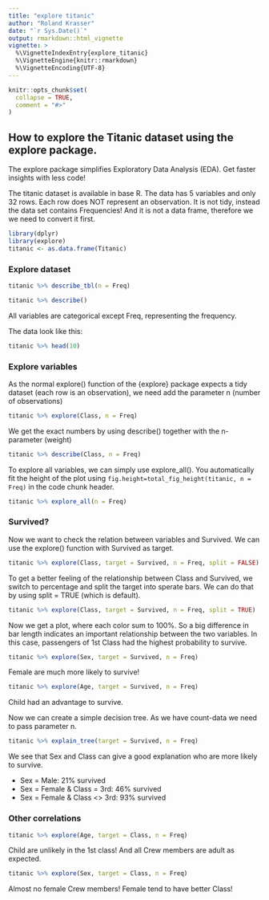 ```yaml
---
title: "explore titanic"
author: "Roland Krasser"
date: "`r Sys.Date()`"
output: rmarkdown::html_vignette
vignette: >
  %\VignetteIndexEntry{explore_titanic}
  %\VignetteEngine{knitr::rmarkdown}
  %\VignetteEncoding{UTF-8}
---
```


```r
knitr::opts_chunk$set(
  collapse = TRUE,
  comment = "#>"
)
```

## How to explore the Titanic dataset using the explore package.

The explore package simplifies Exploratory Data Analysis (EDA). Get faster insights with less code!

The titanic dataset is available in base R. The data has 5 variables and only 32 rows. Each row does NOT represent an observation. It is not tidy, instead the data set contains Frequencies! And it is not a data frame, therefore we we need to convert it first.

```r
library(dplyr)
library(explore)
titanic <- as.data.frame(Titanic)
```

### Explore dataset

```r
titanic %>% describe_tbl(n = Freq)
```

```r
titanic %>% describe()
```

All variables are categorical except Freq, representing the frequency.

The data look like this:

```r
titanic %>% head(10)
```

### Explore variables

As the normal explore() function of the {explore} package expects a tidy dataset (each row is an observation), we need add the parameter n (number of observations)

```r
titanic %>% explore(Class, n = Freq)
```

We get the exact numbers by using describe() together with the n-parameter (weight)

```r
titanic %>% describe(Class, n = Freq)
```

To explore all variables, we can simply use explore_all(). You automatically fit the height of the plot using `fig.height=total_fig_height(titanic, n = Freq)` in the code chunk header.

```r
titanic %>% explore_all(n = Freq)
```

### Survived?

Now we want to check the relation between variables and Survived. We can use the explore() function with Survived as target.

```r
titanic %>% explore(Class, target = Survived, n = Freq, split = FALSE)
```

To get a better feeling of the relationship between Class and Survived, we switch to percentage and split the target into sperate bars. We can do that by using split = TRUE (which is default).

```r
titanic %>% explore(Class, target = Survived, n = Freq, split = TRUE)
```

Now we get a plot, where each color sum to 100%. So a big difference in bar length indicates an important relationship between the two variables. In this case, passengers of 1st Class had the highest probability to survive.

```r
titanic %>% explore(Sex, target = Survived, n = Freq)
```

Female are much more likely to survive!

```r
titanic %>% explore(Age, target = Survived, n = Freq)
```

Child had an advantage to survive.

Now we can create a simple decision tree. As we have count-data we need to pass parameter n.

```r
titanic %>% explain_tree(target = Survived, n = Freq)
```

We see that Sex and Class can give a good explanation who are more likely to survive.

* Sex = Male: 21% survived
* Sex = Female & Class = 3rd: 46% survived
* Sex = Female & Class <> 3rd: 93% survived

### Other correlations

```r
titanic %>% explore(Age, target = Class, n = Freq)
```

Child are unlikely in the 1st class! And all Crew members are adult as expected.

```r
titanic %>% explore(Sex, target = Class, n = Freq)
```

Almost no female Crew members! Female tend to have better Class!
